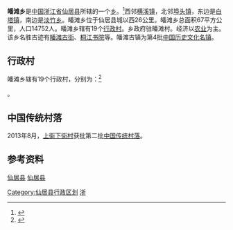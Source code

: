 {{中国乡级行政区
|景观照片文件名 = 皤滩古街 - panoramio (2).jpg
|景观照片描述 = 皤滩古街
|汉语拼音 = 
|其他语言 = 
|其他语言名称 = 
|旧称 = 
|地名出处 = 
|位置图文件名 = 
|位置图描述 = 
|自定义图片= 
|建置时间 = 
|政府驻地 = 皤滩村
|毗邻 = [[横溪镇|横溪镇]]，[[埠头镇|埠头镇]]，[[白塔镇|白塔镇]]，[[淡竹乡|淡竹乡]]
|总面积 = 67[[平方公里|平方公里]]
|总人口 = 
|总人口年份 = 
|户籍人口 = 14752人
|户籍人口年份 = 2004
|常住人口 = 
|常住人口年份 = 
|人口密度 = 
|GDP = 
|GDP年份 = 
|邮政编码 = 
|电话区号 = 576
|官方网站 = 
|网站名称 = 
|33/10/24/204/000}}

'''皤滩乡'''是[[中国|中国]][[浙江省|浙江省]][[仙居县|仙居县]]所辖的一个[[乡|乡]]。<ref>{{PRC admin/ref sgc|{{PRC admin/parent|33/10/24/204/000}}}}</ref>西邻[[横溪镇|横溪镇]]，北邻[[埠头镇|埠头镇]]，东边是[[白塔镇|白塔镇]]，南边是[[淡竹乡|淡竹乡]]。皤滩乡位于仙居县城以西26公里。皤滩乡总面积67平方公里，人口14752人。皤滩乡辖有19个[[行政村|行政村]]。乡政府驻皤滩村。经济以[[农业|农业]]为主。该乡名胜古迹有[[皤滩古街|皤滩古街]]、[[桐江书院|桐江书院]]等。皤滩古镇为第4批[[中国历史文化名镇|中国历史文化名镇]]。

== 行政村 ==
皤滩乡辖有19个行政村，分别为：<ref>{{PRC admin/ref sgc|33/10/24/204/000}}</ref>

{{PRC admin/children|33/10/24/204/000}}。

==中国传统村落==
2013年8月，[[上街下街村|上街下街村]]获批第二批[[中国传统村落|中国传统村落]]。

== 参考资料 ==
{{reflist}}

{{PRC admin/navcat|33/10/24/204/000}}
{{中国历史文化名镇}}

[[Category:仙居县行政区划|Category:仙居县行政区划]]
[[category:台州市乡镇|仙居县]]
[[category:台州旅游|仙居县]]
[[Category:中国历史文化名镇|浙]]
